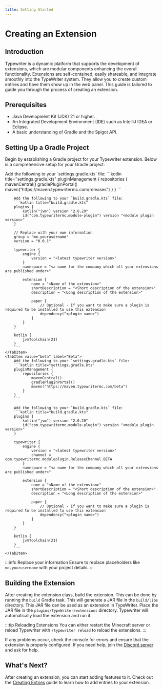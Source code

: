 ```yaml
---
title: Getting Started
---
```




# Creating an Extension
## Introduction
Typewriter is a dynamic platform that supports the development of extensions, which are modular components enhancing the overall functionality.
Extensions are self-contained, easily shareable, and integrate smoothly into the TypeWriter system.
They allow you to create custom entries and have them show up in the web panel.
This guide is tailored to guide you through the process of creating an extension.

## Prerequisites
 - Java Development Kit (JDK) 21 or higher.
 - An Integrated Development Environment (IDE) such as IntelliJ IDEA or Eclipse.
 - A basic understanding of Gradle and the Spigot API.

## Setting Up a Gradle Project
Begin by establishing a Gradle project for your Typewriter extension. Below is a comprehensive setup for your Gradle project:

<Tabs>
    <TabItem value="release" label="Release" default>
        Add the following to your `settings.gradle.kts` file:
        ```kotlin title="settings.gradle.kts"
        pluginManagement {
            repositories {
                mavenCentral()
                gradlePluginPortal()
                maven("https://maven.typewritermc.com/releases")
            }
        }
        ```

        Add the following to your `build.gradle.kts` file:
        ```kotlin title="build.gradle.kts"
        plugins {
            kotlin("jvm") version "2.0.20"
            id("com.typewritermc.module-plugin") version "<module plugin version>"
        }

        // Replace with your own information
        group = "me.yourusername"
        version = "0.0.1"

        typewriter {
            engine {
                version = "<latest typewriter version>"
            }
            namespace = "<a name for the company which all your extensions are published under>"

            extension {
                name = "<Name of the extension>"
                shortDescription = "<Short description of the extension>"
                description = "<Long description of the extension>"

                paper {
                    // Optional - If you want to make sure a plugin is required to be installed to use this extension
                    dependency("<plugin name>")
                }
            }
        }

        kotlin {
            jvmToolchain(21)
        }
        ```
    </TabItem>
    <TabItem value="beta" label="Beta">
        Add the following to your `settings.gradle.kts` file:
        ```kotlin title="settings.gradle.kts"
        pluginManagement {
            repositories {
                mavenCentral()
                gradlePluginPortal()
                maven("https://maven.typewritermc.com/beta")
            }
        }
        ```

        Add the following to your `build.gradle.kts` file:
        ```kotlin title="build.gradle.kts"
        plugins {
            kotlin("jvm") version "2.0.20"
            id("com.typewritermc.module-plugin") version "<module plugin version>"
        }
        
        typewriter {
            engine {
                version = "<latest typewriter version>"
                channel = com.typewritermc.moduleplugin.ReleaseChannel.BETA
            }
            namespace = "<a name for the company which all your extensions are published under>"

            extension {
                name = "<Name of the extension>"
                shortDescription = "<Short description of the extension>"
                description = "<Long description of the extension>"

                paper {
                    // Optional - If you want to make sure a plugin is required to be installed to use this extension
                    dependency("<plugin name>")
                }
            }
        }

        kotlin {
            jvmToolchain(21)
        }
        ```
    </TabItem>
</Tabs>

:::info Replace your information
Ensure to replace placeholders like `me.yourusername` with your project details.
:::

## Building the Extension
After creating the extension class, build the extension. This can be done by running the `build` Gradle task.
This will generate a JAR file in the `build/libs` directory. 
This JAR file can be used as an extension in TypeWriter.
Place the JAR file in the `plugins/TypeWriter/extensions` directory. 
Typewriter will automatically load the extension and run it.

:::tip Reloading Extensions
You can either restart the Minecraft server or reload Typewriter with `/typewriter reload` to reload the extensions.
:::


If any problems occur, check the console for errors and ensure that the extension is properly configured.
If you need help, join the [Discord server](https://discord.gg/HtbKyuDDBw) and ask for help.

## What's Next?
After creating an extension, you can start adding features to it.
Check out the [Creating Entries](entries) guide to learn how to add entries to your extension.
